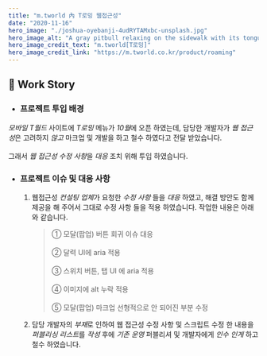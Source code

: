 ```yaml
---
title: "m.tworld 內 T로밍 웹접근성"
date: "2020-11-16"
hero_image: "./joshua-oyebanji-4udRYTAMxbc-unsplash.jpg"
hero_image_alt: "A gray pitbull relaxing on the sidewalk with its tongue hanging out"
hero_image_credit_text: "m.tworld[T로밍]"
hero_image_credit_link: "https://m.tworld.co.kr/product/roaming"
---
```


## 🎤 Work Story

- ### 프로젝트 투입 배경

 *모바일 T월드* 사이트에 *T로밍* 메뉴가 *10월*에 오픈 하였는데, 담당한 개발자가 *웹 접근성*은 고려하지 *않고* 마크업 및 개발을 하고 철수 하였다고 전달 받았습니다. <br/><br/>그래서 *웹 접근성 수정 사항*을 *대응* 조치 위해 투입 하였습니다. 
  

- ### 프로젝트 이슈 및 대응 사항

  1. 웹접근성 *컨설팅 업체*가 요청한 *수정 사항* 들을 *대응* 하였고, 해결 방안도 함께 제공을 해 주어서 그대로 수정 사항 들을 적용 하였습니다. 작업한 내용은 아래와 같습니다.

     > ① 모달(팝업) 버튼 회귀 이슈 대응<br/><br/>
     ② 달력 UI에 aria 적용<br/><br/>③ 스위치 버튼, 탭 UI 에 aria 적용<br/><br/>④ 이미지에 alt 누락 적용<br/><br/>⑤ 모달(팝업) 마크업 선형적으로 안 되어진 부분 수정

  2. 담당 개발자의 *부재*로 인하여 웹 접근성 수정 사항 및  스크립트 수정 한 내용을 *퍼블리싱 리스트*를 *작성* 후에 *기존 운영* 퍼블리셔 및 개발자에게 *인수 인게* 하고 철수 하였습니다. 
